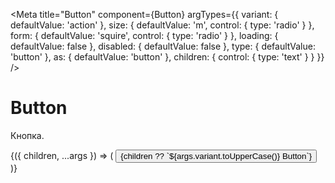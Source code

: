 
<Meta
  title="Button"
  component={Button}
  argTypes={{
    variant: {
      defaultValue: 'action'
    },
    size: {
      defaultValue: 'm',
      control: { type: 'radio' }
    },
    form: {
      defaultValue: 'squire',
      control: { type: 'radio' }
    },
    loading: {
      defaultValue: false
    },
    disabled: {
      defaultValue: false
    },
    type: {
      defaultValue: 'button'
    },
    as: {
      defaultValue: 'button'
    },
    children: {
      control: { type: 'text' }
    }
  }}
/>

# Button

Кнопка.

<Canvas>
  <Story name="Default">
    {({ children, ...args }) => (
      <Button {...args}>{children ?? `${args.variant.toUpperCase()} Button`}</Button>
    )}
  </Story>
</Canvas>

<ArgsTable story="Default" />
